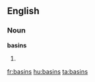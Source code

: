 ==English==
===Noun===
'''basins'''

#{{plural of|[[basin]]}}

[[fr:basins]]
[[hu:basins]]
[[ta:basins]]